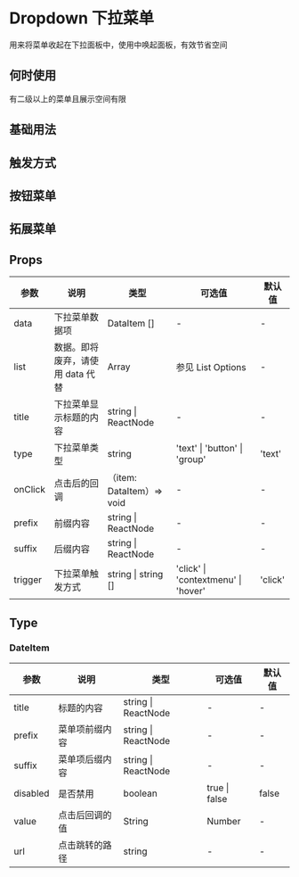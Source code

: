 # Dropdown 下拉菜单

用来将菜单收起在下拉面板中，使用中唤起面板，有效节省空间

## 何时使用

有二级以上的菜单且展示空间有限

## 基础用法


<DemoBase />

## 触发方式


<DemoTrigger />

## 按钮菜单


<DemoButton />

## 拓展菜单


<DemoExtend />


## Props

| 参数                                     | 说明                             | 类型                      | 可选值                              | 默认值  |
| ---------------------------------------- | -------------------------------- | ------------------------- | ----------------------------------- | ------- |
| data<Badge type='feature' text='new' /> | 下拉菜单数据项                   | DataItem []               | -                                   | -       |
| list<Badge text='deprecated' />          | 数据。即将废弃，请使用 data 代替 | Array                     | 参见 List Options                   | -       |
| title                                    | 下拉菜单显示标题的内容           | string \| ReactNode       | -                                   | -       |
| type                                     | 下拉菜单类型                     | string                    | 'text' \| 'button' \| 'group'       | 'text'  |
| onClick                                  | 点击后的回调                     | （item: DataItem）=> void | -                                   | -       |
| prefix                                   | 前缀内容                         | string \| ReactNode       | -                                   | -       |
| suffix                                   | 后缀内容                         | string \| ReactNode       | -                                   | -       |
| trigger                                  | 下拉菜单触发方式                 | string \| string []       | 'click' \| 'contextmenu' \| 'hover' | 'click' |

## Type

### DateItem

| 参数     | 说明           | 类型                | 可选值        | 默认值 |
| -------- | -------------- | ------------------- | ------------- | ------ |
| title    | 标题的内容     | string \| ReactNode | -             | -      |
| prefix   | 菜单项前缀内容 | string \| ReactNode | -             | -      |
| suffix   | 菜单项后缀内容 | string \| ReactNode | -             | -      |
| disabled | 是否禁用       | boolean             | true \| false | false  |
| value    | 点击后回调的值 | String              | Number        | -      |
| url      | 点击跳转的路径 | string              | -             | -      |
